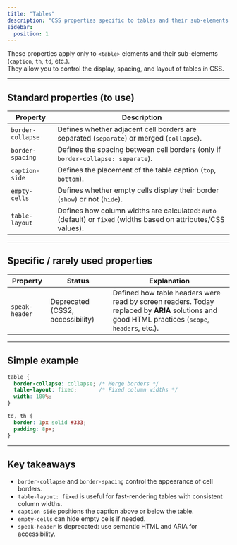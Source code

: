 ```yaml
---
title: "Tables"
description: "CSS properties specific to tables and their sub-elements."
sidebar:
  position: 1
---
```


These properties apply only to `<table>` elements and their sub-elements (`caption`, `th`, `td`, etc.).  
They allow you to control the display, spacing, and layout of tables in CSS.

---

## Standard properties (to use)

| Property | Description |
| --- | --- |
| `border-collapse` | Defines whether adjacent cell borders are separated (`separate`) or merged (`collapse`). |
| `border-spacing` | Defines the spacing between cell borders (only if `border-collapse: separate`). |
| `caption-side` | Defines the placement of the table caption (`top`, `bottom`). |
| `empty-cells` | Defines whether empty cells display their border (`show`) or not (`hide`). |
| `table-layout` | Defines how column widths are calculated: `auto` (default) or `fixed` (widths based on attributes/CSS values). |

---

## Specific / rarely used properties

| Property | Status | Explanation |
| --- | --- | --- |
| `speak-header` | Deprecated (CSS2, accessibility) | Defined how table headers were read by screen readers. Today replaced by **ARIA** solutions and good HTML practices (`scope`, `headers`, etc.). |

---

## Simple example

```css
table {
  border-collapse: collapse; /* Merge borders */
  table-layout: fixed;       /* Fixed column widths */
  width: 100%;
}

td, th {
  border: 1px solid #333;
  padding: 8px;
}
```
---

## Key takeaways

- `border-collapse` and `border-spacing` control the appearance of cell borders.  
- `table-layout: fixed` is useful for fast-rendering tables with consistent column widths.  
- `caption-side` positions the caption above or below the table.  
- `empty-cells` can hide empty cells if needed.  
- `speak-header` is deprecated: use semantic HTML and ARIA for accessibility.  
